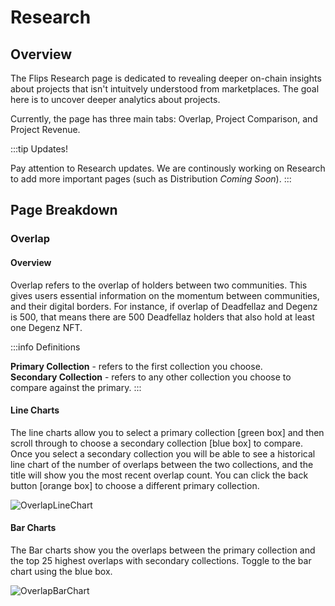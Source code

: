 
# Research

## Overview

The Flips Research page is dedicated to revealing deeper on-chain insights about projects
that isn't intuitvely understood from marketplaces. The goal here is to uncover deeper analytics
about projects.

Currently, the page has three main tabs: Overlap, Project Comparison, and Project Revenue.

:::tip Updates!

Pay attention to Research updates. We are continously working on 
Research to add more important pages (such as Distribution *Coming Soon*).
:::

## Page Breakdown

### Overlap

#### Overview
Overlap refers to the overlap of holders between two communities. This gives users
essential information on the momentum between communities, and their digital borders.
For instance, if overlap of Deadfellaz and Degenz is 500, that means there are 500 Deadfellaz holders
that also hold at least one Degenz NFT. 

:::info Definitions

**Primary Collection** - refers to the first collection you choose.  
**Secondary Collection** - refers to any other collection you choose to compare against the primary.
:::

#### Line Charts

The line charts allow you to select a primary collection [green box] and then scroll through to choose
a secondary collection [blue box] to compare. Once you select a secondary collection
you will be able to see a historical line chart of the number of overlaps between the two 
collections, and the title will show you the most recent overlap count.
You can click the back button [orange box] to choose a different primary collection.

![OverlapLineChart](../../static/img/OverlapLineChart.png)

#### Bar Charts

The Bar charts show you the overlaps between the primary collection and the top 25 highest 
overlaps with secondary collections. Toggle to the bar chart using the blue box.

![OverlapBarChart](../../static/img/OverlapBarChart.png)